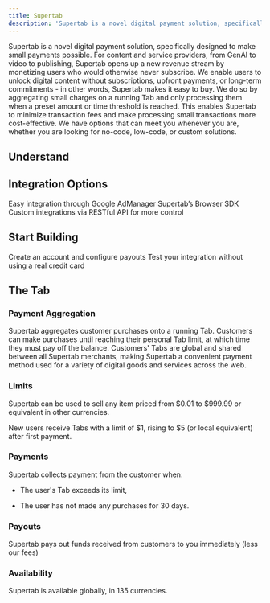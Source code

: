 ```yaml
---
title: Supertab
description: 'Supertab is a novel digital payment solution, specifically designed to make small payments possible.'
---
```


Supertab is a novel digital payment solution, specifically designed to make small payments possible.
For content and service providers, from GenAI to video to publishing, Supertab opens up a new revenue stream by monetizing users who would otherwise never subscribe. We enable users to unlock digital content without subscriptions, upfront payments, or long-term commitments - in other words, Supertab makes it easy to buy.
We do so by aggregating small charges on a running Tab and only processing them when a preset amount or time threshold is reached. This enables Supertab to minimize transaction fees and make processing small transactions more cost-effective.
We have options that can meet you whenever you are, whether you are looking for no-code, low-code, or custom solutions.


## Understand

<CardGroup cols={3}>
  <Card title="What is a Tab?" icon="coins" href="#the-tab" />

  <Card title="When Will I Get Paid?" icon="dollar-sign" href="#the-tab" />

  <Card title="What Can I Use Supertab For?" icon="shapes" href="/supertab-overview/core-concepts" />
</CardGroup>

## Integration Options

<CardGroup cols={3}>
  <Card title="Google Offerwall" icon="wand-magic-sparkles" href="/supertab-integrate/google">
    Easy integration through Google AdManager
  </Card>

  <Card title="Tab.js" icon="box-open" href="/supertab-integrate/tab-js">
    Supertab’s Browser SDK
  </Card>

  <Card title="API" icon="code" href="/supertab-integrate/api">
    Custom integrations via RESTful API for more control
  </Card>
</CardGroup>

## Start Building

<CardGroup cols={2}>
  <Card title="Account setup" icon="user" href="/supertab-introduction/account-management/account-kyc">
    Create an account and configure payouts
  </Card>

  <Card title="Test Mode" icon="screwdriver-wrench" href="/supertab-introduction/overview/test-mode">
    Test your integration without using a real credit card
  </Card>
</CardGroup>

## The Tab

### Payment Aggregation

Supertab aggregates customer purchases onto a running Tab. Customers can make purchases until reaching their personal Tab limit, at which time they must pay off the balance.
Customers' Tabs are global and shared between all Supertab merchants, making Supertab a convenient payment method used for a variety of digital goods and services across the web.

### Limits

Supertab can be used to sell any item priced from $0.01 to $999.99 or equivalent in other currencies.

New users receive Tabs with a limit of $1, rising to $5 (or local equivalent) after first payment.

### Payments

Supertab collects payment from the customer when:

* The user's Tab exceeds its limit,

* The user has not made any purchases for 30 days.

### Payouts

Supertab pays out funds received from customers to you immediately (less our fees)

### Availability

Supertab is available globally, in 135 currencies.
